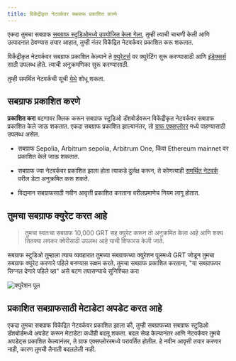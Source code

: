 ```yaml
---
title: विकेंद्रीकृत नेटवर्कवर सबग्राफ प्रकाशित करणे
---
```


एकदा तुमचा सबग्राफ [सबग्राफ स्टुडिओमध्ये उपयोजित केला गेला](/deploying/deploying-a-subgraph-to-studio), तुम्ही त्याची चाचणी केली आणि उत्पादनात ठेवण्यास तयार आहात, तुम्ही नंतर विकेंद्रित नेटवर्कवर प्रकाशित करू शकतात.

विकेंद्रीकृत नेटवर्कवर सबग्राफ प्रकाशित केल्याने ते [क्युरेटर्स](/network/curating) वर क्युरेटिंग सुरू करण्यासाठी आणि [इंडेक्सर्स](/network/indexing) साठी उपलब्ध होते. त्याची अनुक्रमणिका सुरू करण्यासाठी.

<VideoEmbed youtube="HfDgC2oNnwo" />

तुम्ही समर्थित नेटवर्कची सूची [येथे](/developing/supported-networks) शोधू शकता.

## सबग्राफ प्रकाशित करणे

**प्रकाशित करा** बटणावर क्लिक करून सबग्राफ स्टुडिओ डॅशबोर्डवरून विकेंद्रीकृत नेटवर्कवर सबग्राफ प्रकाशित केले जाऊ शकतात. एकदा सबग्राफ प्रकाशित झाल्यानंतर, तो [ग्राफ एक्सप्लोरर](https://thegraph.com/explorer/) मध्ये पाहण्यासाठी उपलब्ध असेल.

- सबग्राफ Sepolia, Arbitrum sepolia, Arbitrum One, किंवा Ethereum mainnet वर प्रकाशित केले जाऊ शकतात.

- सबग्राफ ज्या नेटवर्कवर प्रकाशित झाला होता त्याकडे दुर्लक्ष करून, ते कोणत्याही [समर्थित नेटवर्क](/developing/supported-networks) वरील डेटा अनुक्रमित करू शकते.

- विद्यमान सबग्राफसाठी नवीन आवृत्ती प्रकाशित करताना वरीलप्रमाणेच नियम लागू होतात.

## तुमचा सबग्राफ क्युरेट करत आहे

> तुमचा स्वतःचा सबग्राफ 10,000 GRT सह क्युरेट करून तो अनुक्रमित केला आहे आणि शक्य तितक्या लवकर क्वेरीसाठी उपलब्ध आहे याची शिफारस केली जाते.

सबग्राफ स्टुडिओ तुम्हाला त्याच व्यवहारात तुमच्या सबग्राफच्या क्युरेशन पूलमध्ये GRT जोडून तुमचा सबग्राफ क्युरेट करणारे पहिले बनण्यास सक्षम करते. तुमचा सबग्राफ प्रकाशित करताना, "या सबग्राफवर सिग्नल देणारे पहिले व्हा" असे बटण तपासण्याचे सुनिश्चित करा

![क्युरेशन पूल](/img/curate-own-subgraph-tx.png)

## प्रकाशित सबग्राफसाठी मेटाडेटा अपडेट करत आहे

एकदा तुमचा सबग्राफ विकेंद्रित नेटवर्कवर प्रकाशित झाला की, तुम्ही सबग्राफच्या सबग्राफ स्टुडिओ डॅशबोर्डमध्ये अपडेट करून मेटाडेटा कधीही बदलू शकता. बदल सेव्ह केल्यानंतर आणि नेटवर्कवर तुमचे अपडेट्स प्रकाशित केल्यानंतर, ते ग्राफ एक्सप्लोररमध्ये परावर्तित होतील. हे नवीन आवृत्ती तयार करणार नाही, कारण तुमची तैनाती बदललेली नाही.
